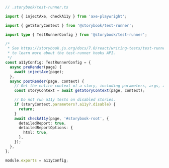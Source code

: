 ```ts
// .storybook/test-runner.ts

import { injectAxe, checkA11y } from 'axe-playwright';

import { getStoryContext } from '@storybook/test-runner';

import type { TestRunnerConfig } from '@storybook/test-runner';

/*
 * See https://storybook.js.org/docs/7.0/react/writing-tests/test-runner#test-hook-api-experimental
 * to learn more about the test-runner hooks API.
 */
const a11yConfig: TestRunnerConfig = {
  async preRender(page) {
    await injectAxe(page);
  },
  async postRender(page, context) {
    // Get the entire context of a story, including parameters, args, argTypes, etc.
    const storyContext = await getStoryContext(page, context);

    // Do not run a11y tests on disabled stories.
    if (storyContext.parameters?.a11y?.disable) {
      return;
    }
    await checkA11y(page, '#storybook-root', {
      detailedReport: true,
      detailedReportOptions: {
        html: true,
      },
    });
  },
};

module.exports = a11yConfig;
```
